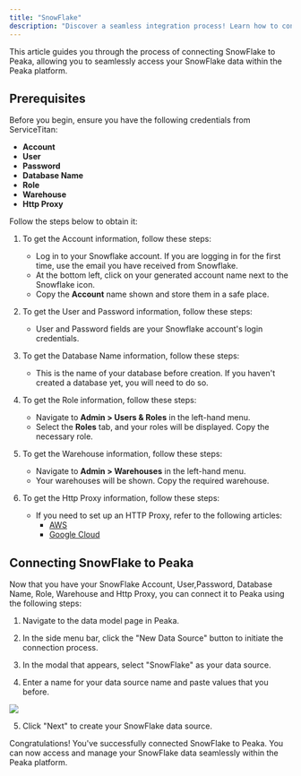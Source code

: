 ```yaml
---
title: "SnowFlake"
description: "Discover a seamless integration process! Learn how to connect SnowFlake to Peaka effortlessly for streamlined transactions."
---
```


This article guides you through the process of connecting SnowFlake to Peaka, allowing you to seamlessly access your SnowFlake data within the Peaka platform.

## Prerequisites

Before you begin, ensure you have the following credentials from ServiceTitan:

- **Account**
- **User**
- **Password**
- **Database Name**
- **Role**
- **Warehouse**
- **Http Proxy**

Follow the steps below to obtain it:

1. To get the Account information, follow these steps:

   - Log in to your Snowflake account. If you are logging in for the first time, use the email you have received from Snowflake.
   - At the bottom left, click on your generated account name next to the Snowflake icon.
   - Copy the **Account** name shown and store them in a safe place.

2. To get the User and Password information, follow these steps:

   - User and Password fields are your Snowflake account's login credentials.

3. To get the Database Name information, follow these steps:

   - This is the name of your database before creation. If you haven't created a database yet, you will need to do so.

4. To get the Role information, follow these steps:

   - Navigate to **Admin > Users & Roles** in the left-hand menu.
   - Select the **Roles** tab, and your roles will be displayed. Copy the necessary role.

5. To get the Warehouse information, follow these steps:

   - Navigate to **Admin > Warehouses** in the left-hand menu.
   - Your warehouses will be shown. Copy the required warehouse.

6. To get the Http Proxy information, follow these steps:

   - If you need to set up an HTTP Proxy, refer to the following articles:
     - [AWS](https://docs.snowflake.com/en/sql-reference/external-functions-creating-aws-ui-proxy-service)
     - [Google Cloud](https://docs.snowflake.com/en/sql-reference/external-functions-creating-gcp-ui-proxy-service)

## Connecting SnowFlake to Peaka

Now that you have your SnowFlake Account, User,Password, Database Name, Role, Warehouse and Http Proxy, you can connect it to Peaka using the following steps:

1. Navigate to the data model page in Peaka.

2. In the side menu bar, click the "New Data Source" button to initiate the connection process.

3. In the modal that appears, select "SnowFlake" as your data source.

4. Enter a name for your data source name and paste values that you before.

<img src="https://cdn.peaka.com/integrations/snowflake-1.png" />

5. Click "Next" to create your SnowFlake data source.

Congratulations! You've successfully connected SnowFlake to Peaka. You can now access and manage your SnowFlake data seamlessly within the Peaka platform.
